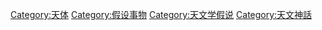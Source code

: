 [[Category:天体|Category:天体]]
[[Category:假设事物|Category:假设事物]]
[[Category:天文学假说|Category:天文学假说]]
[[Category:天文神話|Category:天文神話]]